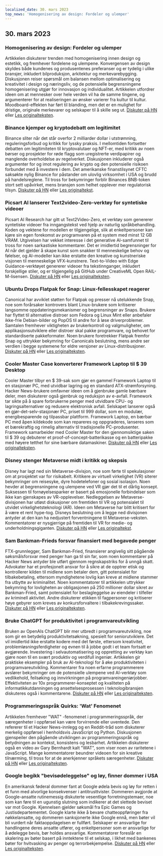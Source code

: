 ```yaml
---
localized_date: 30. mars 2023
top_news: 'Homogenisering av design: Fordeler og ulemper'
---
```










<CallToAction />

<Steps>

## 30. mars 2023

### Homogenisering av design: Fordeler og ulemper

Artikkelen diskuterer trenden med homogenisering innen design og estetikk, og fremhever fordelene og ulempene. Konvergensen av design skyldes både kundenes og produsentenes preferanser og er tydelig i ulike bransjer, inkludert bilproduksjon, arkitektur og merkevarebygging. Diskusjonen reiser spørsmål om balansen mellom optimalisering og kreativitet i design og næringsliv, og de potensielle begrensningene homogenisering utgjør for innovasjon og individualitet. Artikkelen utfordrer ideen om at mennesker over hele verden vil ha de samme tingene, og argumenterer for at realiseringen av ønsker varierer fra kultur til kultur. Moodboard-effekten har ført til blanding, men det er en mulighet for dristige, originale merkevarer og selskaper til å skille seg ut.
[Diskuter på HN](http://news.ycombinator.com/item?id=35355703) eller [Les originalteksten](https://www.alexmurrell.co.uk/articles/the-age-of-average).

### Binance kjemper og kryptodebatt om legitimitet

Binance sliter når det står overfor 2 milliarder dollar i utstrømning, reguleringsforbud og kritikk for lyssky praksis. I mellomtiden fortsetter debatten om legitimiteten til kryptovalutaer og NFT-er, med kritikk av noen børser og prosjekter for røde flagg som uregistrerte verdipapirer og manglende overholdelse av regelverket. Diskusjonen inkluderer også argumenter for og imot regulering av krypto og den potensielle risikoen forbundet med å investere i dem. Det amerikanske finanstilsynet CFTC saksøkte nylig Binance for påstander om ulovlig virksomhet i USA og brudd på handelsreglene. Til tross for bekymringer forblir Binances BNB-token stort sett upåvirket, mens bransjen som helhet opplever mer regulatorisk tilsyn.
[Diskuter på HN](http://news.ycombinator.com/item?id=35351805) eller [Les originaltekst](https://www.wsj.com/articles/binance-sees-2-billion-in-outflows-as-troubles-compound-9a136e21).

### Picsart AI lanserer Text2video-Zero-verktøy for syntetiske videoer

Picsart AI Research har gitt ut Text2Video-Zero, et verktøy som genererer syntetiske videoer fra inngangstekst ved hjelp av naturlig språkbehandling. Koden og vektene for modellen er tilgjengelige, slik at enkeltpersoner kan kjøre sin egen forekomst av programvaren på et system med minst 12 GB VRAM. Utgivelsen har vekket interesse i det generative AI-samfunnet til tross for noen sarkastiske kommentarer. Det er imidlertid begrensninger for AI når det gjelder å skape kunst som snakker til menneskelige behov og følelser, og AI-modeller kan ikke erstatte den kreative og kunstneriske visjonen til menneskelige VFX-kunstnere. Text-to-Video with Edge Guidance-verktøyet genererer videoer fra tekstinnganger, inkludert forskjellige stiler, og er tilgjengelig på GitHub under CreativeML Open RAIL-M-lisensen.
[Diskuter på HN](http://news.ycombinator.com/item?id=35352452) eller [Les originalteksten](https://github.com/Picsart-AI-Research/Text2Video-Zero).

### Ubuntu Drops Flatpak for Snap: Linux-fellesskapet reagerer

Canonical har avviklet støtten for Flatpak og presser nå utelukkende Snap, noe som forårsaker kontrovers blant Linux-brukere som kritiserer langsomme oppdateringsmekanismer og begrensninger av Snaps. Brukere har flyttet til alternative distroer som Fedora og Linux Mint eller anbefaler ikke-frie Debian-bilder og PopOS til andre for å løse driverproblemer. Samtalen fremhever viktigheten av brukerkontroll og valgmuligheter, om applikasjonsutviklere eller distroer skal pakke programvare, og behovet for standardiserte pakkeformater. Noen brukere foretrekker Flatpak fremfor Snap og uttrykker bekymring for Canonicals beslutning, mens andre ser verdien i begge systemene for eldre versjoner av Linux-distribusjoner.
[Diskuter på HN](http://news.ycombinator.com/item?id=35354729) eller [Les originalteksten](https://lwn.net/SubscriberLink/927262/6adb2350e2b0d2ce/).

### Cooler Master Case konverterer Framework Laptop til $ 39 Desktop

Cooler Master tilbyr en $ 39-sak som gjør en gammel Framework Laptop til en stasjonær PC, med utvidbar lagring og en standard ATX-strømforsyning. Hacker News-brukere omfavner ideen om å gjenbruke gamle bærbare deler, men diskuterer også gjenbruk og reduksjon av e-avfall. Framework tar sikte på å spare forbrukerne penger med utvidbare CPU- og lagringsalternativer og redusere elektronisk avfall. Selskapet lanserer også en gjør-det-selv-stasjonær PC, priset til 999 dollar, som en modulær, energibesparende og tilpassbar plattform. Framework Laptop, en bærbar PC med åpen kildekode som kan repareres og oppgraderes, lanseres som et bærekraftig og rimelig alternativ til tradisjonelle PC-produsenter. Framework samarbeider med Cooler Master for den gjennomsiktige saken til $ 39 og debuterer et proof-of-concept-batterikasse og en batteripakke med høyere tetthet for sine bærbare datamaskiner.
[Diskuter på HN](http://news.ycombinator.com/item?id=35350288) eller [Les originalteksten](https://www.theverge.com/2023/3/23/23652939/framework-cooler-master-sff-pc-case).

### Disney stenger Metaverse midt i kritikk og skepsis

Disney har lagt ned sin Metaverse-divisjon, noe som førte til spekulasjoner om at prosjektet var for risikabelt. Kritikere av virtuell virkelighet (VR) siterer bekymringer om reisesyke, dyre hodetelefoner og sosial isolasjon. Noen hevder at begrensningene og ulempene ved VR gjør det til et dårlig konsept. Suksessen til fornøyelsesparker er basert på emosjonelle forbindelser som ikke kan gjenskapes av VR-opplevelser. Nedleggelsen av Metaverse-divisjonen har utløst diskusjoner om fremtiden til VR og potensialet til utvidet virkelighetsteknologi (AR). Ideen om Metaverse har blitt kritisert for å være et rent hype-tog. Disneys beslutning om å legge ned divisjonen antyder at den kan ha nedjustert forventningene til Metaverse-veksten. Kommentatorer er nysgjerrige på fremtiden til VR for medie- og underholdningsgiganten.
[Diskuter på HN](http://news.ycombinator.com/item?id=35350952) eller [Les originaltekst](https://www.wsj.com/articles/disney-eliminates-its-metaverse-division-as-part-of-companys-layoffs-plan-94b03650).

### Sam Bankman-Frieds forsvar finansiert med begavede penger

FTX-grunnlegger, Sam Bankman-Fried, finansierer angivelig sitt pågående søksmålsforsvar med penger han ga til sin far, som noen kommentarer på Hacker News antyder ble utført gjennom regnskapstriks for å unngå skatt. Advokater har et profesjonelt ansvar for å sikre at de opptrer etisk og kontrollerer kilden til midlene som betaler dem, gitt potensialet for tilbakebetaling, ettersom myndighetene lovlig kan kreve at midlene stammer fra utbytte av kriminalitet. Noen kommentatorer til artikkelen uttrykker bekymring for lovligheten av obligasjonen på 250 millioner dollar sikret av Bankman-Fried, samt potensialet for beslagleggelse av eiendeler i tilfeller av kriminell aktivitet. Andre diskuterer etikken til fagpersoner og kritiserer høye gebyrer som kreves av konkursforvaltere i tilbakekrevingssaker.
[Diskuter på HN](http://news.ycombinator.com/item?id=35358698) eller [Les originalteksten](https://www.forbes.com/sites/sarahemerson/2023/03/29/sam-bankman-fried-legal-fees-funded-by-alameda-money-gifted-to-father-joe-bankman/).

### Bruke ChatGPT for produktivitet i programvareutvikling

Bruken av OpenAIs ChatGPT blir mer utbredt i programvareutvikling, noe som gir en betydelig produktivitetsøkning, spesielt for seniorutviklere. Det vil imidlertid ikke erstatte kodere med det første, ettersom kreativitet, problemløsningsferdigheter og evnen til å jobbe godt i et team fortsatt er avgjørende. Investering i selvautomatisering og oppretting av verktøy kan gjøre noen til en svært produktiv og verdifull ingeniør. Artikkelen gir praktiske eksempler på bruk av AI-teknologi for å øke produktiviteten i programvareutvikling. Kommentarer fra noen erfarne programmerere avslører bekymringer om de potensielle ulempene ved AI-verktøy som vedlikehold, feilsøking og innvirkningen på programvareingeniørjobber. Effektiviteten av 10x programmerer-konseptet og kvaliteten på informatikkutdanningen og ansettelsesprosessen i teknologibransjen diskuteres også i kommentarene.
[Diskuter på HN](http://news.ycombinator.com/item?id=35356054) eller [Les originalteksten](https://kadekillary.work/posts/1000x-eng/).

### Programmeringsspråk Quirks: 'Wat' Fenomenet

Artikkelen fremhever "WAT" -fenomenet i programmeringsspråk, der særegenheter i oppførsel kan være forvirrende eller uventede. Den refererer til et Hacker News-innlegg og en Reddit-tråd som diskuterer merkelig oppførsel i henholdsvis JavaScript og Python. Diskusjonen gjenspeiler den pågående utviklingen av programmeringsspråk og betydningen av kontekst, konsistens og lesbarhet. Artikkelen diskuterer også en video av Gary Bernhardt kalt "WAT", som viser noen av raritetene i JavaScript. Mange kommentatorer beundrer videoen for sin kreative tilnærming, til tross for at de anerkjenner språkets særegenheter.
[Diskuter på HN](http://news.ycombinator.com/item?id=35363044) eller [Les originalteksten](https://www.destroyallsoftware.com/talks/wat).

### Google begikk "bevisødeleggelse" og løy, finner dommer i USA

En amerikansk føderal dommer fant at Google ødela bevis og løy for retten i et funn med alvorlige konsekvenser i antitrusttvister. Dommeren avgjorde at Google-ansatte rutinemessig diskuterte vesentlige forretningstemaer, noe som kan føre til en ugunstig slutning som indikerer at det slettede beviset var mot Google. Kjennelsen gjelder søksmål fra Epic Games og Justisdepartementet. Google klarte ikke å bevare chatteoppføringer fra nøkkelansatte, og dommeren sanksjonerte ikke Google ennå, men bøter vil bli vurdert når faktaoppdagelsen er fullført. Selskaper er ansvarlige for handlingene deres ansatte utfører, og enkeltpersoner som er ansvarlige for å ødelegge bevis, bør holdes ansvarlige. Kommentatorer foreslår en skalering av bøter basert på inntektene til et selskap, i likhet med bankenes bøter for hvitvasking av penger og terrorbekjempelse.
[Diskuter på HN](http://news.ycombinator.com/item?id=35363095) eller [Les originalteksten](https://storage.courtlistener.com/recap/gov.uscourts.cand.373179/gov.uscourts.cand.373179.469.0.pdf).

</Steps>
